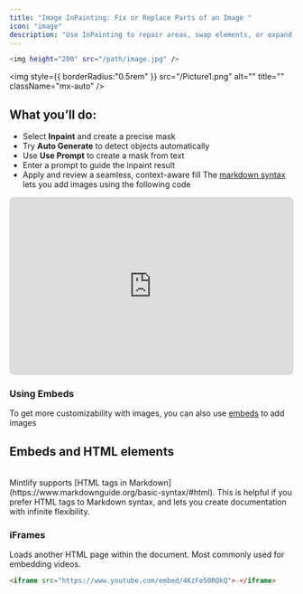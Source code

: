```yaml
---
title: "Image InPainting: Fix or Replace Parts of an Image "
icon: "image"
description: "Use InPainting to repair areas, swap elements, or expand a scene. Create masks automatically or from a text prompt, then guide the edit with a description. Results blend seamlessly with your image. No manual brushwork required. "
---
```


```bash
<img height="200" src="/path/image.jpg" />
```

<img
  style={{ borderRadius:"0.5rem" }}
  src="/Picture1.png"
  alt=""
  title=""
  className="mx-auto"
/>

## **What you’ll do**:

- Select **Inpaint** and create a precise mask 
- Try **Auto Generate** to detect objects automatically 
- Use **Use Prompt** to create a mask from text 
- Enter a prompt to guide the inpaint result 
- Apply and review a seamless, context-aware fill The [markdown syntax](https://www.markdownguide.org/basic-syntax/#images) lets you add images using the following code

<iframe 
  width="560" 
  height="315" 
  src="https://www.youtube.com/embed/04zScvW1IG0" 
  title="YouTube video player" 
  frameborder="0" 
  allow="accelerometer; autoplay; clipboard-write; encrypted-media; gyroscope; picture-in-picture" 
  allowfullscreen 
  style="width: 100%; border-radius: 0.5rem;">
</iframe>

### Using Embeds

To get more customizability with images, you can also use [embeds](/writing-content/embed) to add images

## Embeds and HTML elements

<br />

<Tip>
  Mintlify supports [HTML tags in Markdown](https://www.markdownguide.org/basic-syntax/#html). This is helpful if you prefer HTML tags to Markdown syntax, and lets you create documentation with infinite flexibility.
</Tip>

### iFrames

Loads another HTML page within the document. Most commonly used for embedding videos.

```html
<iframe src="https://www.youtube.com/embed/4KzFe50RQkQ"> </iframe>
```